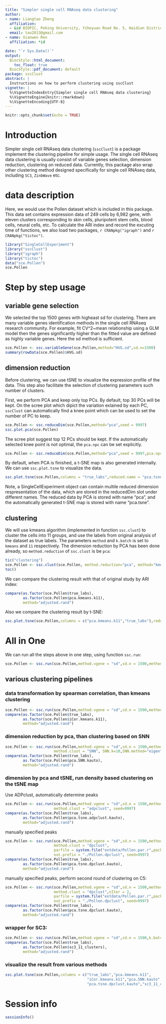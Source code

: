 ```yaml
---
title: "Simpler single cell RNAseq data clustering"
author:
- name: Liangtao Zheng
  affiliation:
  - &id BIOPIC, Peking University, Yiheyuan Road No. 5, Haidian District, Beijing, P. R. China  
  email: tao2013@gmail.com  
- name: Xianwen Ren
  affiliation: *id

date: "`r Sys.Date()`"
output: 
  BiocStyle::html_document:
    toc_float: true    
  BiocStyle::pdf_document: default
package: sscClust
abstract: |
  Instructions on how to perform clustering using sscClust
vignette: |
  %\VignetteIndexEntry{Simpler single cell RNAseq data clustering}
  %\VignetteEngine{knitr::rmarkdown}
  %\VignetteEncoding{UTF-8}  
---
```



```r
knitr::opts_chunk$set(echo = TRUE)
```


# Introduction

Simpler single cell RNAseq data clustering (`sscClust`) is a package implement the clustering pipeline for simple usage. The single cell RNAseq data clustering is usually consist of variable genes selection, dimension reduction, clustering on reduced data. Currently, this package also wrap other clustering method designed specifically for single cell RNAseq data, including `SC3`, `ZinbWave` etc.

# data description

Here, we would use the Pollen dataset which is included in this package. This data set contains expression data of 249 cells by 6,982 gene,  with eleven clusters corresponding to skin cells, pluripotent stem cells, blood cells, neural cells, etc. To calculate the ARI index and record the excuting time of functions, we also load two packages, `r CRANpkg("igraph")` and `r CRANpkg("tictoc")`.
```r
library("SingleCellExperiment")
library("sscClust")
library("igraph")
library("tictoc")
data("sce.Pollen")
sce.Pollen
```

# Step by step usage

## variable gene selection
We selected the top 1500 genes with higheast sd for clustering. There are many variable genes identification methods in the single cell RNAseq research community. For example, fit CV^2~mean relationship using a GLM model then the genes significantly higher than the fitted value are defined as highly variable genes. Here the sd method is sufficient.

```r
sce.Pollen <- ssc.variableGene(sce.Pollen,method="HVG.sd",sd.n=1500)
summary(rowData(sce.Pollen)$HVG.sd)
```

## dimension reduction

Before clustering, we can use tSNE to visualize the expression profile of the data. This step also facilitate the selection of clustering parameters such number of clusters. 

First, we perform PCA and keep only top PCs. By default, top 30 PCs will be kept. On the scree plot which dipict the variation exlained by each PC, `sscClust` can automatically find a knee point which can be used to set the number of PC to keep.
```r
sce.Pollen <- ssc.reduceDim(sce.Pollen,method="pca",seed = 9997)
ssc.plot.pca(sce.Pollen)
```

The scree plot suggest top 12 PCs should be kept. If the automatically selected knee point is not optimal, the `pca.npc` can be set explicitly. 
```r
sce.Pollen <- ssc.reduceDim(sce.Pollen,method="pca",seed = 9997,pca.npc = 12)
```

By default, when PCA is finished, a t-SNE map is also generated internally. We can use `ssc.plot.tsne` to visualize the data.
```r
ssc.plot.tsne(sce.Pollen,columns = "true_labs",reduced.name = "pca.tsne")
```

Note, a SingleCellExperiment object can contain multile reduced dimension respresentation of the data, which are stored in the reducedDim slot under different names. The reduced data by PCA is stored with name "pca", and the automatically generated t-SNE map is stored with name "pca.tsne".

## clustering

We will use kmeans algorithm (implemented in function `ssc.clust`) to cluster the cells into 11 groups, and use the labels from original analysis of the dataset as true labels. The parameters `method` and `k.batch` is set to `kmeans` and `11` respectively. The dimension reduction by PCA has been done already, so `method.reduction` of `ssc.clust` is be `pca`:
```r
tic("clustering")
sce.Pollen <- ssc.clust(sce.Pollen, method.reduction="pca", method="kmeans", k.batch=11,seed = 9997)
toc()
```

We can compare the clustering result with that of original study by ARI index:
```r
compare(as.factor(sce.Pollen$true_labs),
        as.factor(sce.Pollen$pca.kmeans.k11),
        method="adjusted.rand")
```

Also we compare the clustering result by t-SNE:
```r
ssc.plot.tsne(sce.Pollen,columns = c("pca.kmeans.k11","true_labs"),reduced.name = "pca.tsne")
```

# All in One

We can run all the steps above in one step, using function `ssc.run`:
```r
sce.Pollen <- ssc.run(sce.Pollen,method.vgene = "sd",sd.n = 1500,method.reduction = "pca",method.clust = "kmeans", k.batch=11,seed = 9997)
```


## various clustering pipelines

### data transformation by spearman correlation, than kmeans clustering 
```r
sce.Pollen <- ssc.run(sce.Pollen,method.vgene = "sd",sd.n = 1500,method.reduction = "iCor",method.clust = "kmeans", k.batch=11,seed = 9997)
compare(as.factor(sce.Pollen$true_labs),
        as.factor(sce.Pollen$iCor.kmeans.k11),
        method="adjusted.rand")
```

### dimension reduction by pca, than clustering based on SNN
```r
sce.Pollen <- ssc.run(sce.Pollen,method.vgene = "sd",sd.n = 1500,method.reduction = "pca",
                      method.clust = "SNN", SNN.k=10,SNN.method="eigen",seed=9997)
compare(as.factor(sce.Pollen$true_labs),
        as.factor(sce.Pollen$pca.SNN.kauto),
        method="adjusted.rand")
```


### dimension by pca and tSNE, run density based clustering on the tSNE map
Use ADPclust, automatically determine peaks
```r
sce.Pollen <- ssc.run(sce.Pollen,method.vgene = "sd",sd.n = 1500,method.reduction = "pca",
                      method.clust = "adpclust", seed=9997)
compare(as.factor(sce.Pollen$true_labs),
        as.factor(sce.Pollen$pca.tsne.adpclust.kauto),
        method="adjusted.rand")
```
manually specified peaks
```r
sce.Pollen <- ssc.run(sce.Pollen,method.vgene = "sd",sd.n = 1500,method.reduction = "pca",
                      method.clust = "dpclust", 
                      parfile = system.file("extdata/Pollen.par.r",package = "sscClust"),
                      out.prefix = "./Pollen.dpclust", seed=9997)
compare(as.factor(sce.Pollen$true_labs),
        as.factor(sce.Pollen$pca.tsne.dpclust.kauto),
        method="adjusted.rand")
```

manually specified peaks, perform second round of clustering on C5:
```r
sce.Pollen <- ssc.run(sce.Pollen,method.vgene = "sd",sd.n = 1500,method.reduction = "pca",
                      method.clust = "dpclust",nIter = 2, 
                      parfile = system.file("extdata/Pollen.par.r",package = "sscClust"),
                      out.prefix = "./Pollen.dpclust", seed=9997)
compare(as.factor(sce.Pollen$true_labs),
        as.factor(sce.Pollen$pca.tsne.dpclust.kauto),
        method="adjusted.rand")
```

### wrapper for SC3:
```r
sce.Pollen <- ssc.run(sce.Pollen,method.vgene = "sd",sd.n = 1500,k.batch = 9:13,method.clust = "SC3",seed=9997)
compare(as.factor(sce.Pollen$true_labs),
        as.factor(sce.Pollen$sc3_11_clusters),
        method="adjusted.rand")
```


### visualize the result from various methods
```r
ssc.plot.tsne(sce.Pollen,columns = c("true_labs","pca.kmeans.k11",
                                     "iCor.kmeans.k11","pca.SNN.kauto",
                                     "pca.tsne.dpclust.kauto","sc3_11_clusters"),reduced.name = "pca.tsne")
```



# Session info {.unnumbered}

```r
sessionInfo()
```


